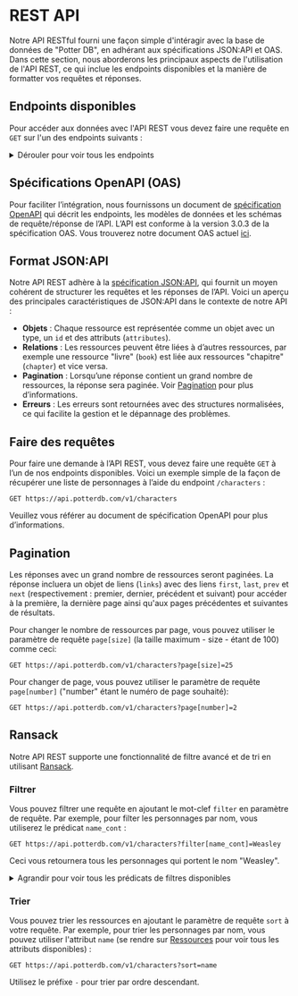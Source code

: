 # REST API

Notre API RESTful fourni une façon simple d'intéragir avec la base de données de "Potter DB", en adhérant aux spécifications JSON:API et OAS. Dans cette section, nous aborderons les principaux aspects de l'utilisation de l'API REST, ce qui inclue les endpoints disponibles et la manière de formatter vos requêtes et réponses.

## Endpoints disponibles

Pour accéder aux données avec l'API REST vous devez faire une requête en `GET` sur l'un des endpoints suivants :

<details>
<summary>Dérouler pour voir tous les endpoints</summary>

**Livres**
- `/v1/books`: Accéder à la liste des livres.
- `/v1/books/{id}`: Accéder à un livre spécifique via son ID.
- `/v1/books/{id_du_livre}/chapters`: Accéder à la liste des chapitres d'un livre en particulier.
- `/v1/books/{id_du_livre}/chapters/{id}`: Accéder à un chapitre spécifique d'un livre particulier, via l'ID du chapitre.

**Personnages**
- `/v1/characters`: Accéder à la liste des personnages.
- `/v1/characters/{id}`: Accéder à un personnage en particulier via son ID.

**Films**
- `/v1/movies`: Accéder à la liste des films.
- `/v1/movies/{id}`: Accéder à un film en particulier via son ID.

**Potions**
- `/v1/potions`: Accéder à la liste des potions.
- `/v1/potions/{id}`: Accéder à une potion en particulier via son ID.

**Sorts**
- `/v1/spells`: Accéder à la liste des sorts.
- `/v1/spells/{id}`: Accéder à un sort en particulier via son ID.

Les IDs doivent être fournies au format UUID ou en slug.

</details>

## Spécifications OpenAPI (OAS)

Pour faciliter l’intégration, nous fournissons un document de [spécification OpenAPI](https://openapis.org) qui décrit les endpoints, les modèles de données et les schémas de requête/réponse de l’API.
L’API est conforme à la version 3.0.3 de la spécification OAS.
Vous trouverez notre document OAS actuel [ici](https://api.potterdb.com/v1/openapi.json).

## Format JSON:API

Notre API REST adhère à la [spécification JSON:API](https://jsonapi.org/), qui fournit un moyen cohérent de structurer les requêtes et les réponses de l’API. Voici un aperçu des principales caractéristiques de JSON:API dans le contexte de notre API :

- **Objets** : Chaque ressource est représentée comme un objet avec un type, un `id` et des attributs (`attributes`).
- **Relations** : Les ressources peuvent être liées à d’autres ressources, par exemple une ressource "livre" (`book`) est liée aux ressources "chapitre" (`chapter`) et vice versa.
- **Pagination** : Lorsqu’une réponse contient un grand nombre de ressources, la réponse sera paginée. Voir [Pagination](#pagination) pour plus d’informations.
- **Erreurs** : Les erreurs sont retournées avec des structures normalisées, ce qui facilite la gestion et le dépannage des problèmes.

## Faire des requêtes

Pour faire une demande à l’API REST, vous devez faire une requête `GET` à l’un de nos endpoints disponibles.
Voici un exemple simple de la façon de récupérer une liste de personnages à l’aide du endpoint `/characters` :

```http
GET https://api.potterdb.com/v1/characters
```

Veuillez vous référer au document de spécification OpenAPI pour plus d’informations.

## Pagination

Les réponses avec un grand nombre de ressources seront paginées. La réponse incluera un objet de liens (`links`) avec des liens `first`, `last`, `prev` et `next` (respectivement : premier, dernier, précédent et suivant) pour accéder à la première, la dernière page ainsi qu'aux pages précédentes et suivantes de résultats.

Pour changer le nombre de ressources par page, vous pouvez utiliser le paramètre de requête `page[size]` (la taille maximum - size - étant de 100) comme ceci:

```http
GET https://api.potterdb.com/v1/characters?page[size]=25
```

Pour changer de page, vous pouvez utiliser le paramètre de requête `page[number]` ("number" étant le numéro de page souhaité):

```http
GET https://api.potterdb.com/v1/characters?page[number]=2
```

## Ransack

Notre API REST supporte une fonctionnalité de filtre avancé et de tri en utilisant [Ransack](https://activerecord-hackery.github.io/ransack/).

### Filtrer

Vous pouvez filtrer une requête en ajoutant le mot-clef `filter` en paramètre de requête. Par exemple, pour filter les personnages par nom, vous utiliserez le prédicat `name_cont` :

```http
GET https://api.potterdb.com/v1/characters?filter[name_cont]=Weasley
```

Ceci vous retournera tous les personnages qui portent le nom "Weasley".

<details>
  <summary>Agrandir pour voir tous les prédicats de filtres disponibles</summary>
  - `eq`: égal 
  - `eq_any`: égal à n'importe lequel des choix 
  - `eq_all`: égal à tous les choix
  - `not_eq`: n'est pas égal à 
  - `not_eq_any`: n'est égal à n'importe lequel des choix 
  - `not_eq_all`: n'est égal à aucun des choix 
  - `matches`: correspond 
  - `matches_any`: correspond à n'importe lequel des choix 
  - `matches_all`: correspond à tous les choix 
  - `does_not_match`: ne correspond pas 
  - `does_not_match_any`: ne correspond pas à n'importe lequel des choix 
  - `does_not_match_all`: ne correspond à aucun des choix
  - `lt`: est plus petit que 
  - `lt_any`: est plus petit que n'importe lequel des choix 
  - `lt_all`: est plus petit que tous les choix
  - `lteq`: est plus petit ou égal à 
  - `lteq_any`: est plus petit ou égal à n'importe  lequel des choix 
  - `lteq_all`: est plus petit ou égal à tous les choix
  - `gt`: est plus grand que 
  - `gt_any`: est plus grand que n'importe lequel des choix 
  - `gt_all`: est plus grand que tous les choix
  - `gteq`: est plus grand ou égal à 
  - `gteq_any`: est plus grand ou égal à n'importe lequel des choix 
  - `gteq_all`: est plus grand ou égal à tous les choix
  - `in`: dans 
  - `in_any`: dans n'importe lequel des choix 
  - `in_all`: dans tous les choix
  - `not_in`: n'est pas dans 
  - `not_in_any`: n'est pas dans n'importe lequel des choix 
  - `not_in_all`: n'est dans aucun des choix
  - `cont`: contient 
  - `cont_any`: contient n'importe lequel des choix 
  - `cont_all`: contient tous les choix
  - `not_cont`: ne contient pas 
  - `not_cont_any`: ne contient pas n'importe lequel des choix 
  - `not_cont_all`: ne contient aucun des choix
  - `start`: débute par 
  -`start_any`: débute par n'importe lequel des choix 
  - `start_all`: débute par tous les choix
  - `not_start`: ne débute pas par 
  - `not_start_any`: ne débute pas par n'importe lequel des choix 
  - `not_start_all`: ne débute par aucun des choix
  - `end`: termine par 
  - `end_any`: termine par n'importe lequel des choix 
  - `end_all`: termine par tous les choix
  - `not_end`: ne termine pas par 
  - `not_end_any`: ne termine pas par n'importe lequel des choix 
  - `not_end_all`: ne termine par aucun des choix
  - `'true'`: est vrai 
  - `'false'`: est faux 
  - `present`: est présent 
  - `blank`: est vide 
  - `'null'`: est nul 
  - `not_null`: n'est pas nul
</details>

### Trier

Vous pouvez trier les ressources en ajoutant le paramètre de requête `sort` à votre requête. Par exemple, pour trier les personnages par nom, vous pouvez utiliser l'attribut `name` (se rendre sur [Ressources](/resources) pour voir tous les attributs disponibles) :

```http
GET https://api.potterdb.com/v1/characters?sort=name
```

Utilisez le préfixe `-` pour trier par ordre descendant.
